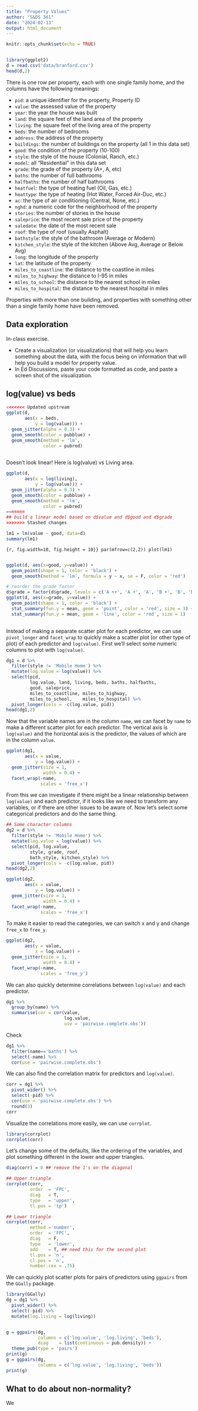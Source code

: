 ```yaml
---
title: "Property Values"
author: "S&DS 361"
date: "2024-02-13"
output: html_document
---
```


```r
knitr::opts_chunk$set(echo = TRUE)
```

```r
```


```r
library(ggplot2)
d = read.csv('data/branford.csv')
head(d,2)
```
There is one row per property, each with one single family home, and the columns have the following meanings:

- `pid`: a unique identifier for the property, Property ID
- `value`: the assessed value of the property
- `year`: the year the house was built
- `land`: the square feet of the land area of the property
- `living`: the square feet of the living area of the property
- `beds`: the number of bedrooms
- `address`: the address of the property
- `buildings`: the number of buildings on the property (all 1 in this data set)
- `good`: the condition of the property (10-100)
- `style`: the style of the house (Colonial, Ranch, etc.)
- `model`: all "Residential" in this data set
- `grade`: the grade of the property (A+, A, etc)
- `baths`: the number of full bathrooms
- `halfbaths`: the number of half bathrooms
- `heatfuel`: the type of heating fuel (Oil, Gas, etc.)
- `heattype`: the type of heating (Hot Water, Forced Air-Duc, etc.)
- `ac`: the type of air conditioning (Central, None, etc.)
- `nghd`: a numeric code for the neighborhood of the property
- `stories`: the number of stories in the house
- `saleprice`: the most recent sale price of the property
- `saledate`: the date of the most recent sale
- `roof`: the type of roof (usually Asphalt)
- `bathstyle`: the style of the bathroom (Average or Modern)
- `kitchen_style`: the style of the kitchen (Above Avg, Average or Below Avg)
- `long`: the longitude of the property
- `lat`: the latitude of the property
- `miles_to_coastline`: the distance to the coastline in miles
- `miles_to_highway`: the distance to I-95 in miles
- `miles_to_school`: the distance to the nearest school in miles
- `miles_to_hospital`: the distance to the nearest hospital in miles

Properties with more than one building, and properties with something other than a single family home have been removed. 

## Data exploration

In-class exercise. 

- Create a visualization (or visualizations) that will help you learn something about the data, with the focus being on information that will help you build a model for property value. 
- In Ed Discussions, paste your code formatted as code, and paste a screen shot of the visualization. 

## log(value) vs beds

```r
<<<<<<< Updated upstream
ggplot(d, 
       aes(x = beds, 
           y = log(value))) + 
  geom_jitter(alpha = 0.3) + 
  geom_smooth(color = pubblue) +
  geom_smooth(method = 'lm', 
              color = pubred)
  
```
Doesn't look linear!  Here is log(value) vs Living area.

```r
ggplot(d, 
       aes(x = log(living), 
           y = log(value))) + 
  geom_jitter(alpha = 0.3) + 
  geom_smooth(color = pubblue) +
  geom_smooth(method = 'lm', 
              color = pubred)
=======
## build a linear model based on d$value and d$good and d$grade
>>>>>>> Stashed changes

lm1 = lm(value ~ good, data=d)
summary(lm1)
```
```{r, fig.width=10, fig.height = 10}}
par(mfrow=c(2,2))
plot(lm1)
```

```r
```

```r
ggplot(d, aes(x=good, y=value)) + 
  geom_point(shape = 1, color = 'black') +
  geom_smooth(method = 'lm', formula = y ~ x, se = F, color = 'red')
```


```r
# reorder the grade factor
d$grade = factor(d$grade, levels = c('A ++', 'A +', 'A', 'B +', 'B', 'B -', 'C +', 'C', 'C -', 'D +', 'D'))
ggplot(d, aes(x=grade, y=value)) + 
  geom_point(shape = 1, color = 'black') +
  stat_summary(fun.y = mean, geom = 'point', color = 'red', size = 3) +
  stat_summary(fun.y = mean, geom = 'line', color = 'red', size = 1)
  
```

Instead of making a separate scatter plot for each predictor, we can use `pivot_longer` and `facet_wrap` to quickly make a scatter plot (or other type of plot) of each predictor and `log(value)`. First we'll select some numeric columns to plot with `log(value)`.

```r
dg1 = d %>%
  filter(style != 'Mobile Home') %>%
  mutate(log.value = log(value)) %>%
  select(pid, 
         log.value, land, living, beds, baths, halfbaths,
         good, saleprice, 
         miles_to_coastline, miles_to_highway, 
         miles_to_school,    miles_to_hospital) %>%
  pivot_longer(cols = -c(log.value, pid))
head(dg1,2)

```

Now that the variable names are in the column `name`, we can facet by `name` to make a different scatter plot for each predictor. The vertical axis is `log(value)` and the horizontal axis is the predictor, the values of which are in the column `value`.

```r
ggplot(dg1, 
       aes(x = value, 
           y = log.value)) + 
  geom_jitter(size = 1, 
              width = 0.4) + 
  facet_wrap(~name, 
             scales = 'free_x')

```

From this we can investigate if there might be a linear relationship between `log(value)` and each predictor, if it looks like we need to transform any variables, or if there are other issues to be aware of. Now let's select some categorical predictors and do the same thing. 

```r
## Some character columns
dg2 = d %>%
  filter(style != 'Mobile Home') %>%
  mutate(log.value = log(value)) %>%
  select(pid, log.value, 
         style, grade, roof, 
         bath_style, kitchen_style) %>%
  pivot_longer(cols = -c(log.value, pid))
head(dg2,2)

```

```r
ggplot(dg2, 
       aes(x = value, 
           y = log.value)) + 
  geom_jitter(size = 1, 
              width = 0.4) + 
  facet_wrap(~name, 
             scales = 'free_x')

```

To make it easier to read the categories, we can switch x and y and change `free_x` to `free_y`. 


```r
ggplot(dg2, 
       aes(y = value, 
           x = log.value)) + 
  geom_jitter(size = 1, 
              width = 0.4) + 
  facet_wrap(~name, 
             scales = 'free_y') 
```

We can also quickly determine correlations between `log(value)` and each predictor. 

```r
dg1 %>%
  group_by(name) %>%
  summarise(cor = cor(value, 
                      log.value, 
                      use = 'pairwise.complete.obs'))
```

Check 

```r
dg1 %>% 
  filter(name=='baths') %>% 
  select(-name) %>% 
  cor(use = 'pairwise.complete.obs')
```

We can also find the correlation matrix for predictors and `log(value)`.

```r
corr = dg1 %>% 
  pivot_wider() %>%
  select(-pid) %>%
  cor(use = 'pairwise.complete.obs') %>% 
  round(3)
corr
```

Visualize the correlations more easily, we can use `corrplot`. 

```R
library(corrplot)
corrplot(corr)
```

Let's change some of the defaults, like the ordering of the variables, and plot something different in the lower and upper triangles. 

```r
diag(corr) = 0 ## remove the 1's on the diagonal

## Upper triangle
corrplot(corr, 
         order  = 'FPC', 
         diag   = T, 
         type   = 'upper', 
         tl.pos = 'tp')

## Lower triangle
corrplot(corr, 
         method ='number', 
         order  = 'FPC', 
         diag   = F, 
         type   = 'lower', 
         add    = T, ## need this for the second plot
         tl.pos = 'n',  
         cl.pos = 'n', 
         number.cex = .75)


```

We can quickly plot scatter plots for pairs of predictors using `ggpairs` from the `GGally` package.

```r
library(GGally)
dg = dg1 %>%
  pivot_wider() %>% 
  select(-pid) %>%
  mutate(log.living = log(living))


g = ggpairs(dg, 
            columns = c('log.value', 'log.living', 'beds'),
            diag    = list(continuous = pub.density)) +
  theme_pub(type = 'pairs')
print(g)
g = ggpairs(dg, 
            columns = c('log.value', 'log.living', 'beds')) 
print(g)
```

## What to do about non-normality? 

We 
